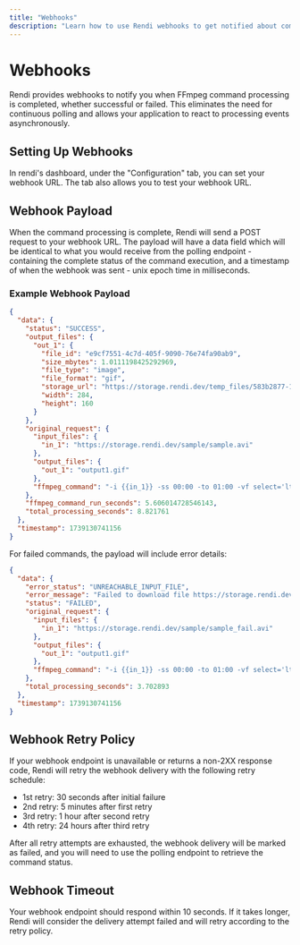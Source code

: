 ```yaml
---
title: "Webhooks"
description: "Learn how to use Rendi webhooks to get notified about command processing status"
---
```


# Webhooks

Rendi provides webhooks to notify you when FFmpeg command processing is completed, whether successful or failed. This eliminates the need for continuous polling and allows your application to react to processing events asynchronously.

## Setting Up Webhooks

In rendi's dashboard, under the "Configuration" tab, you can set your webhook URL. The tab also allows you to test your webhook URL.

## Webhook Payload

When the command processing is complete, Rendi will send a POST request to your webhook URL. 
The payload will have a data field which will be identical to what you would receive from the polling endpoint - containing the complete status of the command execution, 
and a timestamp of when the webhook was sent - unix epoch time in milliseconds.

### Example Webhook Payload

```json
{
  "data": {
    "status": "SUCCESS",
    "output_files": {
      "out_1": {
        "file_id": "e9cf7551-4c7d-405f-9090-76e74fa90ab9",
        "size_mbytes": 1.0111198425292969,
        "file_type": "image",
        "file_format": "gif",
        "storage_url": "https://storage.rendi.dev/temp_files/583b2877-15b7-48e3-8255-615991a945de/be603edd-5526-477c-98b1-fbf5f98a5a7b/output1.gif",
        "width": 284,
        "height": 160
      }
    },
    "original_request": {
      "input_files": {
        "in_1": "https://storage.rendi.dev/sample/sample.avi"
      },
      "output_files": {
        "out_1": "output1.gif"
      },
      "ffmpeg_command": "-i {{in_1}} -ss 00:00 -to 01:00 -vf select='lte(n\\,1)+gt(trunc(t/10),trunc(prev_t/10))',setpts='PTS*0.025',scale=trunc(oh*a/2)*2:160:force_original_aspect_ratio=decrease,pad=trunc(oh*a/2)*2:160:-1:-1 -an -vsync vfr {{out_1}}"
    },
    "ffmpeg_command_run_seconds": 5.606014728546143,
    "total_processing_seconds": 8.821761
  },
  "timestamp": 1739130741156
}
```

For failed commands, the payload will include error details:

```json
{
  "data": {
    "error_status": "UNREACHABLE_INPUT_FILE",
    "error_message": "Failed to download file https://storage.rendi.dev/sample/sample_fail.avi, server returned status code 404",
    "status": "FAILED",
    "original_request": {
      "input_files": {
        "in_1": "https://storage.rendi.dev/sample/sample_fail.avi"
      },
      "output_files": {
        "out_1": "output1.gif"
      },
      "ffmpeg_command": "-i {{in_1}} -ss 00:00 -to 01:00 -vf select='lte(n\\,1)+gt(trunc(t/10),trunc(prev_t/10))',setpts='PTS*0.025',scale=trunc(oh*a/2)*2:160:force_original_aspect_ratio=decrease,pad=trunc(oh*a/2)*2:160:-1:-1 -an -vsync vfr {{out_1}}"
    },
    "total_processing_seconds": 3.702893
  },
  "timestamp": 1739130741156
}
```

## Webhook Retry Policy

If your webhook endpoint is unavailable or returns a non-2XX response code, Rendi will retry the webhook delivery with the following retry schedule:

- 1st retry: 30 seconds after initial failure
- 2nd retry: 5 minutes after first retry
- 3rd retry: 1 hour after second retry
- 4th retry: 24 hours after third retry

After all retry attempts are exhausted, the webhook delivery will be marked as failed, and you will need to use the polling endpoint to retrieve the command status.

## Webhook Timeout

Your webhook endpoint should respond within 10 seconds. If it takes longer, Rendi will consider the delivery attempt failed and will retry according to the retry policy.
